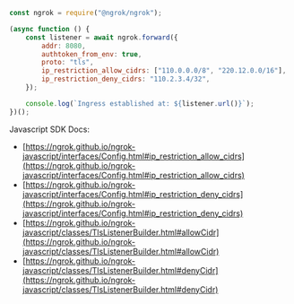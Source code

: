 ```jsx
const ngrok = require("@ngrok/ngrok");

(async function () {
	const listener = await ngrok.forward({
		addr: 8080,
		authtoken_from_env: true,
		proto: "tls",
		ip_restriction_allow_cidrs: ["110.0.0.0/8", "220.12.0.0/16"],
		ip_restriction_deny_cidrs: "110.2.3.4/32",
	});

	console.log(`Ingress established at: ${listener.url()}`);
})();
```

Javascript SDK Docs:

- [https://ngrok.github.io/ngrok-javascript/interfaces/Config.html#ip_restriction_allow_cidrs](https://ngrok.github.io/ngrok-javascript/interfaces/Config.html#ip_restriction_allow_cidrs)
- [https://ngrok.github.io/ngrok-javascript/interfaces/Config.html#ip_restriction_deny_cidrs](https://ngrok.github.io/ngrok-javascript/interfaces/Config.html#ip_restriction_deny_cidrs)
- [https://ngrok.github.io/ngrok-javascript/classes/TlsListenerBuilder.html#allowCidr](https://ngrok.github.io/ngrok-javascript/classes/TlsListenerBuilder.html#allowCidr)
- [https://ngrok.github.io/ngrok-javascript/classes/TlsListenerBuilder.html#denyCidr](https://ngrok.github.io/ngrok-javascript/classes/TlsListenerBuilder.html#denyCidr)
